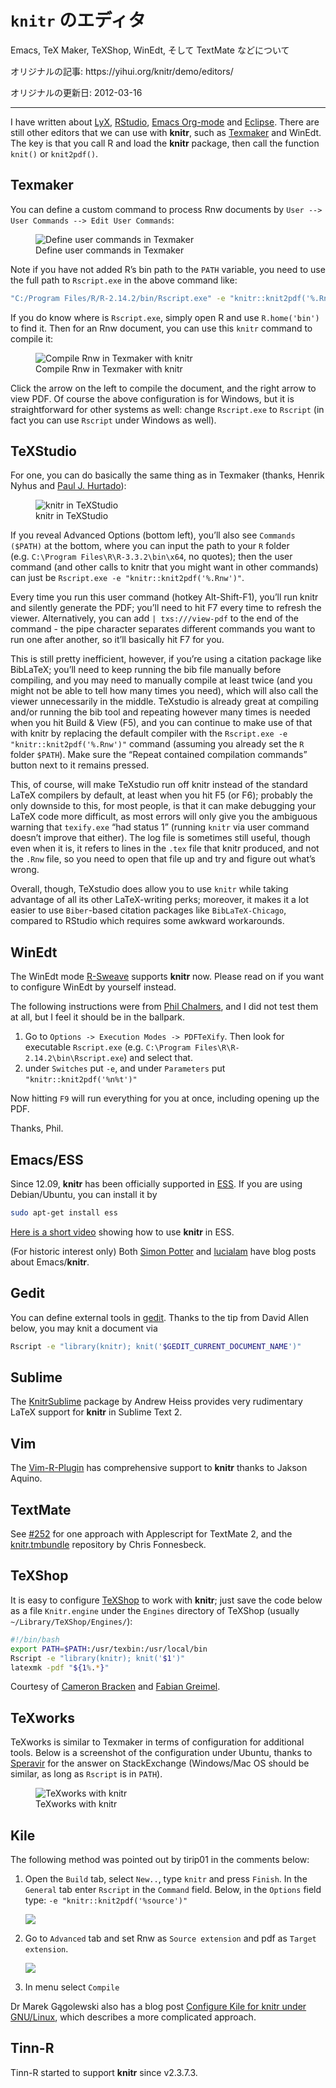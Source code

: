 <!---
title: Editors for knitr
subtitle: Work with Emacs, Texmaker, TeXShop, WinEdt and TextMate, etc
date: '2012-03-16'
slug: editors
--->

# `knitr` のエディタ {-#editors}

Emacs, TeX Maker, TeXShop, WinEdt, そして TextMate などについて

オリジナルの記事: https://yihui.org/knitr/demo/editors/

オリジナルの更新日: 2012-03-16

----

I have written about [LyX](../lyx/), [RStudio](../rstudio/), [Emacs Org-mode](../org/) and [Eclipse](../eclipse/). There are still other editors that we can use with **knitr**, such as [Texmaker](http://www.xm1math.net/texmaker/) and WinEdt. The key is that you call R and load the **knitr** package, then call the function `knit()` or `knit2pdf()`.

## Texmaker {-}

You can define a custom command to process Rnw documents by `User --> User Commands --> Edit User Commands`:

![Define user commands in Texmaker](https://db.yihui.org/imgur/ddIBH.png)

Note if you have not added R's bin path to the `PATH` variable, you need to use the full path to `Rscript.exe` in the above command like:

```bash
"C:/Program Files/R/R-2.14.2/bin/Rscript.exe" -e "knitr::knit2pdf('%.Rnw')"
```

If you do know where is `Rscript.exe`, simply open R and use `R.home('bin')` to find it. Then for an Rnw document, you can use this `knitr` command to compile it:

![Compile Rnw in Texmaker with knitr](https://db.yihui.org/imgur/xKoeT.png)

Click the arrow on the left to compile the document, and the right arrow to view PDF. Of course the above configuration is for Windows, but it is straightforward for other systems as well: change `Rscript.exe` to `Rscript` (in fact you can use `Rscript` under Windows as well).

## TeXStudio {-}

For one, you can do basically the same thing as in Texmaker (thanks, Henrik Nyhus and [Paul J. Hurtado](https://twitter.com/MathBioPaul/status/691446297304272897)):

![knitr in TeXStudio](https://db.yihui.org/imgur/VFcvTUB.png)

If you reveal Advanced Options (bottom left), you'll also see `Commands ($PATH)` at the bottom, where you can input the path to your `R` folder (e.g. `C:\Program Files\R\R-3.3.2\bin\x64`, no quotes); then the user command (and other calls to knitr that you might want in other commands) can just be `Rscript.exe -e "knitr::knit2pdf('%.Rnw')"`.

Every time you run this user command (hotkey Alt-Shift-F1), you'll run knitr and silently generate the PDF; you'll need to hit F7 every time to refresh the viewer. Alternatively, you can add `| txs:///view-pdf` to the end of the command - the pipe character separates different commands you want to run one after another, so it'll basically hit F7 for you.

This is still pretty inefficient, however, if you're using a citation package like BibLaTeX; you'll need to keep running the bib file manually before compiling, and you may need to manually compile at least twice (and you might not be able to tell how many times you need), which will also call the viewer unnecessarily in the middle. TeXstudio is already great at compiling and/or running the bib tool and repeating however many times is needed when you hit Build & View (F5), and you can continue to make use of that with knitr by replacing the default compiler with the `Rscript.exe -e "knitr::knit2pdf('%.Rnw')"` command (assuming you already set the `R` folder `$PATH`). Make sure the "Repeat contained compilation commands" button next to it remains pressed.

This, of course, will make TeXstudio run off knitr instead of the standard LaTeX compilers by default, at least when you hit F5 (or F6); probably the only downside to this, for most people, is that it can make debugging your LaTeX code more difficult, as most errors will only give you the ambiguous warning that `texify.exe` "had status 1" (running `knitr` via user command doesn't improve that either). The log file is sometimes still useful, though even when it is, it refers to lines in the `.tex` file that knitr produced, and not the `.Rnw` file, so you need to open that file up and try and figure out what's wrong.

Overall, though, TeXstudio does allow you to use `knitr` while taking advantage of all its other LaTeX-writing perks; moreover, it makes it a lot easier to use `Biber`-based citation packages like `BibLaTeX-Chicago`, compared to RStudio which requires some awkward workarounds.

## WinEdt {-}

The WinEdt mode [R-Sweave](http://www.winedt.org/Config/modes/R-Sweave.php) supports **knitr** now. Please read on if you want to configure WinEdt by yourself instead.

The following instructions were from [Phil Chalmers](https://github.com/philchalmers), and I did not test them at all, but I feel it should be in the ballpark.

1. Go to `Options -> Execution Modes -> PDFTeXify`. Then look for executable `Rscript.exe` (e.g. `C:\Program Files\R\R-2.14.2\bin\Rscript.exe`) and select that.
2. under `Switches` put `-e`, and under `Parameters` put `"knitr::knit2pdf('%n%t')"`

Now hitting `F9` will run everything for you at once, including opening up the PDF.

Thanks, Phil.

## Emacs/ESS {-}

Since 12.09, **knitr** has been officially supported in [ESS](http://ess.r-project.org). If you are using Debian/Ubuntu, you can install it by

```bash 
sudo apt-get install ess
```

[Here is a short video](https://web.archive.org/web/20161225094148im_/http://cdn.screenr.com/video/d4307511-dfb6-48e0-8f1d-d80f46dc80ab.mp4) showing how to use **knitr** in ESS.

(For historic interest only) Both [Simon Potter](http://sjp.co.nz/posts/emacs-ess-knitr/) and [lucialam](https://constantmindmapping.wordpress.com/2012/06/12/knitr-and-emacs/) have blog posts about Emacs/**knitr**.

## Gedit {-}

You can define external tools in [gedit](https://en.wikipedia.org/wiki/Gedit). Thanks to the tip from David Allen below, you may knit a document via

```bash
Rscript -e "library(knitr); knit('$GEDIT_CURRENT_DOCUMENT_NAME')"
```

## Sublime {-}

The [KnitrSublime](https://github.com/andrewheiss/KnitrSublime) package by Andrew Heiss provides very rudimentary LaTeX support for **knitr** in Sublime Text 2.

## Vim {-}

The [Vim-R-Plugin](http://www.vim.org/scripts/script.php?script_id=2628) has comprehensive support to **knitr** thanks to Jakson Aquino.

## TextMate {-}

See [#252](https://github.com/yihui/knitr/issues/252#issuecomment-6034068) for one approach with Applescript for TextMate 2, and the [knitr.tmbundle](https://github.com/fonnesbeck/knitr.tmbundle) repository by Chris Fonnesbeck.

## TeXShop {-}

It is easy to configure [TeXShop](http://pages.uoregon.edu/koch/texshop/) to work with **knitr**; just save the code below as a file `Knitr.engine` under the `Engines` directory of TeXShop (usually `~/Library/TeXShop/Engines/`):

```bash 
#!/bin/bash
export PATH=$PATH:/usr/texbin:/usr/local/bin
Rscript -e "library(knitr); knit('$1')"
latexmk -pdf "${1%.*}"
```

Courtesy of [Cameron Bracken](http://cameron.bracken.bz/sweave-for-texshop) and [Fabian Greimel](http://yihui.org/en/2012/06/enjoyable-reproducible-research/#comment-601032753).

## TeXworks {-}

TeXworks is similar to Texmaker in terms of configuration for additional tools. Below is a screenshot of the configuration under Ubuntu, thanks to [Speravir](http://tex.stackexchange.com/a/85165/9128) for the answer on StackExchange (Windows/Mac OS should be similar, as long as `Rscript` is in `PATH`).

![TeXworks with knitr](https://db.yihui.org/imgur/d6tE6.png)

## Kile {-}

The following method was pointed out by tirip01 in the comments below:

1. Open the `Build` tab, select `New..`, type `knitr` and press `Finish`. In the `General` tab enter `Rscript` in the `Command` field. Below, in the `Options` field type: `-e "knitr::knit2pdf('%source')"`

    ![](https://securecdn.disqus.com/uploads/mediaembed/images/564/4837/original.jpg)

1. Go to `Advanced` tab and set Rnw as `Source extension` and pdf as `Target extension`.

    ![](https://securecdn.disqus.com/uploads/mediaembed/images/564/4838/original.jpg)

1. In menu select `Compile`

Dr Marek Gągolewski also has a blog post [Configure Kile for knitr under GNU/Linux](http://www.rexamine.com/2013/04/configure-kile-for-knitr/), which describes a more complicated approach.

## Tinn-R {-}

Tinn-R started to support **knitr** since v2.3.7.3.
